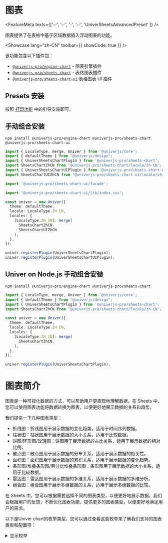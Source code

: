 
# 图表 <VersionBadge version="0.5.0+" />

<FeatureMeta texts={['✅', '✅', '-', '✅', 'UniverSheetsAdvancedPreset' ]} />

图表提供了在表格中基于区域数据插入浮动图表的功能。

<Showcase lang="zh-CN" toolbar={{ showCode: true }} />

该功能包含以下插件包：

- [`@univerjs-pro/engine-chart`](https://www.npmjs.com/package/@univerjs-pro/engine-chart) - 图表引擎插件
- [`@univerjs-pro/sheets-chart`](https://www.npmjs.com/package/@univerjs-pro/sheets-chart) - 表格图表插件
- [`@univerjs-pro/sheets-chart-ui`](https://www.npmjs.com/package/@univerjs-pro/sheets-chart-ui) 表格图表 UI 插件

## Presets 安装

按照 [打印功能](/guides/sheets/features/print) 中的引导安装即可。

## 手动组合安装

```shell npm2yarn
npm install @univerjs-pro/engine-chart @univerjs-pro/sheets-chart @univerjs-pro/sheets-chart-ui
```

```typescript {3-6,8,10,17-18,23-24}
import { LocaleType, merge, Univer } from '@univerjs/core';
import { defaultTheme } from "@univerjs/design";
import { UniverSheetsChartPlugin } from '@univerjs-pro/sheets-chart';
import SheetsChartZhCN from '@univerjs-pro/sheets-chart/locale/zh-CN';
import { UniverSheetsChartUIPlugin } from '@univerjs-pro/sheets-chart-ui';
import SheetsChartUIZhCN from '@univerjs-pro/sheets-chart-ui/locale/zh-CN';

import '@univerjs-pro/sheets-chart-ui/facade';

import '@univerjs-pro/sheets-chart-ui/lib/index.css';

const univer = new Univer({
  theme: defaultTheme,
  locale: LocaleType.ZH_CN,
  locales: {
    [LocaleType.ZH_CN]: merge(
      SheetsChartZhCN,
      SheetsChartUIZhCN
    ),
  },
});

univer.registerPlugin(UniverSheetsChartPlugin);
univer.registerPlugin(UniverSheetsChartUIPlugin);
```

## Univer on Node.js 手动组合安装

```shell npm2yarn
npm install @univerjs-pro/engine-chart @univerjs-pro/sheets-chart
```

```typescript {3-4,11,16}
import { LocaleType, merge, Univer } from '@univerjs/core';
import { defaultTheme } from "@univerjs/design";
import { UniverSheetsChartPlugin } from '@univerjs-pro/sheets-chart';
import SheetsChartZhCN from '@univerjs-pro/sheets-chart/locale/zh-CN';

const univer = new Univer({
  theme: defaultTheme,
  locale: LocaleType.ZH_CN,
  locales: {
    [LocaleType.ZH_CN]: merge(
      SheetsChartZhCN,
    ),
  },
});

univer.registerPlugin(UniverSheetsChartPlugin);
```

# 图表简介 

图表是一种可视化数据的方式，可以帮助用户更直观地理解数据。在 Sheets 中，您可以使用图表功能将数据转换为图表，以便更好地展示数据的关系和趋势。

我们提供一下几种图表类型：

- 折线图：折线图用于展示数据的变化趋势，适用于时间序列数据。
- 柱状图：柱状图用于展示数据的大小关系，适用于比较数据。
- 饼图/环形图/玫瑰图：饼图用于展示数据的占比关系，适用于展示数据的相对比例。
- 散点图：散点图用于展示数据的分布关系，适用于展示数据的相关性。
- 面积图：面积图用于展示数据的累积关系，适用于展示数据的变化趋势。
- 条形图/堆叠条形图/百分比堆叠条形图：条形图用于展示数据的大小关系，适用于比较数据。
- 雷达图：雷达图用于展示数据的多维关系，适用于展示数据的多维分析。
- 组合图：组合图用于展示多组数据的关系，适用于展示多组数据的比较。

在 Sheets 中，您可以根据需要选择不同的图表类型，以便更好地展示数据。我们会根据用户的反馈，不断优化图表功能，提供更多的图表类型，以便更好地满足用户的需求。

以下是Univer chart的枚举类型，您可以通过查看这些枚举来了解我们支持的图表类型和配置项：

<details>
  <summary>显示枚举</summary>
  ```typescript
  export enum ChartAttributeBits {
    Stack = 1 << 30,
    PercentStack = 1 << 29 | ChartAttributeBits.Stack,
    Horizontal = 1 << 28,
  }

  export enum ChartTypeBits {
    None = 0,
    Line = 1 << 1,
    Column = 1 << 2,
    ColumnStacked = ChartTypeBits.Column | ChartAttributeBits.Stack,
    ColumnPercentStacked = ChartTypeBits.Column | ChartAttributeBits.PercentStack,
    Bar = 1 << 2 | ChartAttributeBits.Horizontal,
    BarStacked = ChartTypeBits.Bar | ChartAttributeBits.Stack,
    BarPercentStacked = ChartTypeBits.Bar | ChartAttributeBits.PercentStack,
    Pie = 1 << 3,
    Doughnut = 1 << 8 | ChartTypeBits.Pie,
    Area = 1 << 4,
    AreaStacked = ChartTypeBits.Area | ChartAttributeBits.Stack,
    AreaPercentStacked = ChartTypeBits.Area | ChartAttributeBits.PercentStack,
    Radar = 1 << 5,
    Scatter = 1 << 6,
    Combination = 1 << 7,
  }
  ```
</details>

## Facade API <VersionBadge version="0.5.2+" />

完整 facade api 类型定义，请查看 [FacadeAPI](https://reference.univer.ai/zh-CN)。

在 Univer Sheets 中，您可以使用 Facade API 来创建、配置和管理图表。Facade API 是一种图表的编程接口，可以帮助您更方便地使用图表功能。

### 插入图表

[`FWorksheet.newChart()`](https://reference.univer.ai/zh-CN/classes/FWorksheet#newchart) 方法用于创建一个图表构建器，返回一个 `FChartBuilderBase` 实例，您可以通过链式调用方法来设置图表的各种属性。

然后调用 `build()` 生成 `IChartBuilderInfo` 对象，通过 [`FWorksheet.insertChart(chartBuildInfo: IChartBuilderInfo)`](https://reference.univer.ai/zh-CN/classes/FWorksheet#insertchart) 方法将图表插入到表格中。

```typescript
const fWorkbook = univerAPI.getActiveWorkbook();
const fWorksheet = fWorkbook.getActiveSheet();

// 创建一个柱状图，数据源为 A1:D6。
// 开始位置为单元格 B2 的左上角。
// 图表的宽度为 600，高度为 400。
const chartInfo = fWorksheet.newChart()
  .setChartType(univerAPI.Enum.ChartType.Column)
  .addRange('A1:D6')
  .setPosition(1, 1, 0, 0)
  .setWidth(600)
  .setHeight(400)
  .build();
await fWorksheet.insertChart(chartInfo);
```

以下是 [`FChartBuilderBase`](https://reference.univer.ai/zh-CN/classes/FChartBuilderBase) 上的一些成员方法：

| 方法 | 描述 |
| --- | --- |
| addRange | 指定图表数据源范围 |
| setPosition | 以 row，col 锚点方式设置图表位置 |
| setAbsolutePosition | 以像素方式设置图表位置 |
| setChartType | 设置图表类型 |
| setWidth | 设置图表宽度 |
| setHeight | 设置图标高度 |
| setOptions | 设置图表配置项 |
| setTransposeRowsAndColumns | 行列转换 |
| setTheme | 设置主题 |
| setXAxisTitle | 设置X轴标题 |
| setYAxisTitle | 设置Y轴标题 |
| setRightYAxisTitle | 设置右轴标题 |
| setXAxisTextStyle | 设置X轴标题样式 |
| setYAxisTextStyle | 设置Y轴标题样式 |
| setRightYAxisTextStyle | 设置右轴标题样式 |
| setInvalidValueStrategy | 设置空单元格显示方式 |
| setAxisPointerStyle | 设置指示线样式 |
| setALLSeriesStyle | 设置所有系列样式 |
| setSeriesStyle | 设置系列样式 |
| build | 生成 builder info，用于插入/更新图表 |

目前我们支持以下的配置项，您可以通过查阅 IChartBuildOptions 来获取对应的配置：

<details>
  <summary>显示配置</summary>
  ```typescript
  export interface IChartBuildOptions {
    /**
     * @property {string} [title] The title of the chart.
     */
    title?: {
      /**
       * @property {string} [titlePosition] The position of the chart title.
       */
      position?: TitlePositionEnum;
    } & IChartTextStyle;
    /**
     * @property {string} [legend] The legend of the chart.
     */
    legend?: {
      /**
       * @property {string} [legendPosition] The position of the legend.The possible values are 'top', 'bottom', 'left', 'right' & 'hide'.
       */
      position?: LegendPositionEnum;
      /**
       * @property {number} [fontSize] The font size of the legend.
       */
      fontSize?: number;
      /**
       * @property {string} [color] The font color of the legend.
       */
      color?: string;
      /**
       * @property {string} [bold] The font style of the legend.
       */
      bold?: boolean;
      /**
       * @property {string} [italic] The font weight of the legend.
       */
      italic?: boolean;
      /**
       * @property {SelectModeEnum} [selectMode] The select mode of the legend.The possible values are 'single', 'multiple' & 'close'.
       */
      selectMode?: SelectModeEnum;
    };
    /**
     * @property {string} [xAxisTitle] The x-axis title of the chart.
     * @example
     * ```typescript
     * chartBuilder.setOptions('xAxisTitle.content', 'xAxis Title text')
     * .setOptions('xAxisTitle.font', 1)
     * .setOptions('xAxisTitle.fontSize', 12)
     * .setOptions('xAxisTitle.fontColor', '#ff0000')
     * .build();
     * ```
     */
    xAxisTitle?: IChartTextStyle;
    /**
     * @property {string} [rightYAxisTitle] The right y-axis title of the chart.
     */
    yAxisTitle?: IChartTextStyle;
    /**
     * @property {string} [rightYAxisTitle] The right y-axis title of the chart.
     */
    rightYAxisTitle?: IChartTextStyle;
    xAxis?: IAxisOptions;
    yAxis?: IAxisOptions;
    yRightAxis?: IAxisOptions;
    axisPointer?: {
      /**
       * @property {string} [indicatorLineType] The line type of the axis pointer.
       */
      indicatorLineType?: string;
      /**
       * @property {ChartBorderDashType} [indicatorLineColor] The line color of the axis pointer.The maybe values are 'solid', 'dotted', 'dashed'.
       */
      indicatorLineColor?: ChartBorderDashType;
      /**
       * @property {string} [indicatorLabelColor] The line width of the axis pointer.
       */
      indicatorLabelColor?: string;
      /**
       * @property {string} [indicatorLabelTextColor] The font color of the axis pointer.
       */
      indicatorLabelTextColor?: string;
    };
    allSeriesStyle?: IAllSeriesStyle;
    seriesStyleMap?: {
      [id: string]: ISeriesStyle;
    };
    /**
     * @property {string} [area] The area of line/area chart.
     */
    area?: {
      lineStyle: AreaLineStyle;
    };
    /**
     * @property {string} [backgroundColor] The background color of the chart.
     */
    backgroundColor?: string;
    /**
     * @property {string} [borderColor] The border color of the chart.
     */
    borderColor?: string;
    /**
     * @property {boolean} [gradientFill] Whether to use gradient fill.This property does not work in line charts.
     */
    gradientFill?: boolean;
    /**
     * @property {string} [theme] The theme of the chart.
     */
    theme?: string;
    /**
     * @property {InvalidValueType} [invalidValueType] The display mode for empty cells.
     */
    invalidValueType?: InvalidValueType;
  }
  ```
</details>

配置项通过 setOptions 方法来设置，有以下两种方式：
  - `setOptions(optionPath, optionVal)`: `setOptions('legend.color', '#ff0000')`
  - `setOptions('', IChartBuildOptions)`: `setOptions('', { legend: { color: '#ff0000', bold: true } })`

<details>
  <summary>创建一个折线图示例</summary>
  ```typescript
  const fWorkbook = univerAPI.getActiveWorkbook();
  const fWorksheet = fWorkbook.getActiveSheet();

  // 创建一个折线图
  const chartInfo = fWorksheet.newChart()
    // 折线图
    .asLineChart()
    // 设置数据源 A1:D6
    .addRange('A1:D6')
    // 设置起始位置 B2 单元格左上角
    .setPosition(1, 1, 0, 0)
    // 设置指示线样式
    .setAxisPointerStyle({
      indicatorLabelColor: '#ff0000',
      indicatorLineType: univerAPI.Enum.ChartBorderDashType.Solid,
      indicatorLineColor: '#00ff00',
      indicatorLabelTextColor: '#0000ff',
    })
    // 设置数据点大小 10
    .setDataPointSize(10)
    // 设置数据点形状为圆形
    .setDataPointShape(univerAPI.Enum.LinePointShape.CIRCLE)
    // 生成 builder info
    .build();
  const fChart = await fWorksheet.insertChart(chartInfo);

  // 3 秒后更新图表
  setTimeout(() => {
    if (fChart) {
      // 获取第一个系列数据
      const first = fChart.getSeriesData()[0];
      // 设置第一个系列颜色为红色
      const newChartInfo = fWorksheet.newChart(fChart)
        .setSeriesStyle(first.index, {
          color: '#ff0000',
        })
        .build();
      // 更新图表
      fSheet.updateChart(newChartInfo);
    }
  }, 3000);
  ```
</details>

目前我们还提供了以下的 builder 来创建对应的图表，这些 builder 都可以通过类似 `fWorkSheet.newChart().asLineChart()` 来创建，他们派生自 `FChartBuilderBase` 并且具有一些特有的配置：

```typescript
const lineChartBuilder = fWorkSheet.newChart().asLineChart();
const pieChartBuilder = fWorkSheet.newChart().asPieChart();
const radarChartBuilder = fWorkSheet.newChart().asRadarChart();

// 也可以通过下面的方式来创建
const chartBuilder = fWorkSheet.newChart()
  .setChartType(univerAPI.Enum.ChartType.Column);
```

- [LineChartBuilder](https://reference.univer.ai/zh-CN/classes/LineChartBuilder)

| 方法 | 描述 |
| --- | --- |
| setLineStyle | 设置折线的平滑度，'line'- 折线 , 'smooth'- 平滑， 'step' -阶梯 |
| setDataPointShape | 设置数据点形状，可以通过 LinePointShape 来查看支持的形状类型 |
| setDataPointColor | 设置数据点颜色 |
| setDataPointSize | 设置数据点大小 |
| build | 生成 builder info，用于插入/更新图表 |

- [PieChartBuilder](https://reference.univer.ai/zh-CN/classes/PieChartBuilder)

| 方法 | 描述 |
| --- | --- |
| setDoughnutHole | 设置饼图空心大小，该参数范围为 0-1 |
| setBorderColor | 设置饼图扇区的色值 |
| setHasPaddingAngle | 设置饼图扇区的是否有夹角（分离） |
| setIsHalfPie | 是不是半饼 |
| setRosePie | 是不是玫瑰图 |
| setShowLabelLine | 显示标签线 |
| build | 生成 builder info，用于插入/更新图表 |

- [RadarChartBuilder](https://reference.univer.ai/zh-CN/classes/RadarChartBuilder)

| 方法 | 描述 |
| --- | --- |
| setShape | 设置雷达图默认形状，目前支持的值为：'polygon'-多边形，'circle'-圆形 |
| setFill | 是否填充雷达图 |
| build | 生成 builder info，用于插入/更新图表 |

### 获取图表

[`FWorksheet.getCharts()`](https://reference.univer.ai/zh-CN/classes/FWorksheet#getcharts) 方法用于获取当前工作表中的所有图表，返回一个 `FChart[]` 数组。

```typescript
const fWorkbook = univerAPI.getActiveWorkbook();
const fWorksheet = fWorkbook.getActiveSheet();

// 获取当前工作表中的所有图表
const charts = fWorksheet.getCharts();
console.log(charts);
```

以下是 [`FChart`](https://reference.univer.ai/zh-CN/classes/FChart) 上的一些成员方法：

| 方法 | 描述 |
| --- | --- |
| getRange | 获取图表数据源范围 |
| getSeriesData | 获取图表系列数据 |
| getCategoryData | 获取图表类别数据 |
| updateRange | 更新图表数据源范围 |

### 更新图表

[`FWorksheet.updateChart(chartBuildInfo: IChartBuilderInfo)`](https://reference.univer.ai/zh-CN/classes/FWorksheet#updatechart) 方法用于更新图表，传入一个 `IChartBuilderInfo` 对象，用于更新图表的配置。

```typescript
const fWorkbook = univerAPI.getActiveWorkbook();
const fWorksheet = fWorkbook.getActiveSheet();

// 创建一个柱状图，数据源为 A1:D6.
// 起始位置为单元格 B2 的左上角.
const chartInfo = fWorksheet.newChart()
  .setChartType(univerAPI.Enum.ChartType.Column)
  .addRange('A1:D6')
  .setPosition(1, 1, 0, 0)
  .build();
await fWorksheet.insertChart(chartInfo);

// 获取当前工作表中的所有图表
const charts = fWorksheet.getCharts();

// 3 秒后更新第一个图表
setTimeout(() => {
  const newChartInfo = fWorksheet.newChart(charts[0])
    .asLineChart()
    .setOptions('legend.position', univerAPI.Enum.LegendPositionEnum.Right)
    .build();
  fWorksheet.updateChart(newChartInfo);
}, 3000);
```

### 删除图表

[`FWorksheet.removeChart(chart: FChart)`](https://reference.univer.ai/zh-CN/classes/FWorksheet#removechart) 方法用于删除图表，传入一个 `FChart` 对象，用于删除指定的图表。

```typescript
const fWorkbook = univerAPI.getActiveWorkbook();
const fWorksheet = fWorkbook.getActiveSheet();

// 创建一个柱状图，数据源为 A1:D6.
// 起始位置为单元格 B2 的左上角.
const chartInfo = fWorksheet.newChart()
  .setChartType(univerAPI.Enum.ChartType.Column)
  .addRange('A1:D6')
  .setPosition(1, 1, 0, 0)
  .build();
await fWorksheet.insertChart(chartInfo);

// 获取当前工作表中的所有图表
const charts = fWorksheet.getCharts();

// 3 秒后删除第一个图表
setTimeout(async () => {
  await fWorksheet.removeChart(charts[0]);
  console.log(fWorksheet.getCharts());
}, 3000);
```

### 图表主题

[`FWorksheet.registerChartTheme(themeName: string, theme: IEchartTheme)`](https://reference.univer.ai/zh-CN/classes/FWorksheet#registercharttheme) 方法用于注册图表主题，传入一个主题名称和主题对象，用于注册自定义主题。

Univer chart 是基于 echarts 的图表库实现的，因此可以借助 echart 的主题构建工具来构建您的[自定制主题](https://echarts.apache.org/zh/theme-builder.html)。
您可以在该网站构建您自己的主题并下载成为配置文件，使用以下 API 来使用您的自定义主题：

```typescript
const fWorkbook = univerAPI.getActiveWorkbook();
const fWorksheet = fWorkbook.getActiveSheet();

// 注册您的主题
const theme = { // 您的主题配置
  'version': 1,
  'themeName': 'myTheme',
  'theme': {
    // ... 为了简洁，省略了一些代码
    color: [
      '#893448',
      '#d95850',
      '#eb8146',
      '#ffb248',
      '#f2d643',
      '#ebdba4'
    ],
    // ... 为了简洁，省略了一些代码
    visualMapColor: [
      '#893448',
      '#d95850',
      '#eb8146',
      '#ffb248',
      '#f2d643',
      'rgb(247,238,173)'
    ],
    // ... 为了简洁，省略了一些代码
    'axes': []
    // ... 为了简洁，省略了一些代码
  }
};
fWorksheet.registerChartTheme('myTheme', theme);

// 使用您的主题创建一个折线图
const chartInfo = fWorksheet.newChart()
  .asLineChart()
  .addRange('A1:D6')
  .setPosition(1, 1, 0, 0)
  .setTheme('myTheme')
  .build();
await fWorksheet.insertChart(chartInfo);
```
